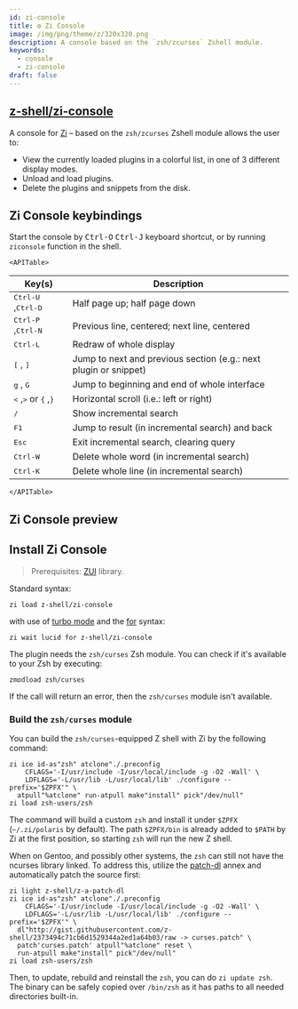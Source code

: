```yaml
---
id: zi-console
title: ⚙️ Zi Console
image: /img/png/theme/z/320x320.png
description: A console based on the `zsh/zcurses` Zshell module.
keywords:
  - console
  - zi-console
draft: false
---
```


<!-- @format -->


## <i class="fa-brands fa-github"></i> [z-shell/zi-console][z-shell-zi-console]

A console for [Zi][z-shell-zi] – based on the `zsh/zcurses` Zshell module allows the user to:

- View the currently loaded plugins in a colorful list, in one of 3 different display modes.
- Unload and load plugins.
- Delete the plugins and snippets from the disk.

## Zi Console keybindings

Start the console by <kbd>Ctrl-O</kbd> <kbd>Ctrl-J</kbd> keyboard shortcut, or by running `ziconsole` function in the shell.

```mdx-code-block
<APITable>
```

| Key(s)                                                                   | Description                                                      |
| ------------------------------------------------------------------------ | ---------------------------------------------------------------- |
| <kbd>Ctrl-U</kbd> ,<kbd>Ctrl-D</kbd>                                     | Half page up; half page down                                     |
| <kbd>Ctrl-P</kbd> ,<kbd>Ctrl-N</kbd>                                     | Previous line, centered; next line, centered                     |
| <kbd>Ctrl-L</kbd>                                                        | Redraw of whole display                                          |
| <kbd>[</kbd> , <kbd>]</kbd>                                              | Jump to next and previous section (e.g.: next plugin or snippet) |
| <kbd>g</kbd> , <kbd>G</kbd>                                              | Jump to beginning and end of whole interface                     |
| <kbd>&lt;</kbd> ,<kbd>&gt;</kbd> or <kbd>&#123;</kbd> ,<kbd>&#125;</kbd> | Horizontal scroll (i.e.: left or right)                          |
| <kbd>/</kbd>                                                             | Show incremental search                                          |
| <kbd>F1</kbd>                                                            | Jump to result (in incremental search) and back                  |
| <kbd>Esc</kbd>                                                           | Exit incremental search, clearing query                          |
| <kbd>Ctrl-W</kbd>                                                        | Delete whole word (in incremental search)                        |
| <kbd>Ctrl-K</kbd>                                                        | Delete whole line (in incremental search)                        |

```mdx-code-block
</APITable>
```

## Zi Console preview

<Player src='https://asciinema.org/a/512999.cast' rows={21} cols={125} preload />

## Install Zi Console

> Prerequisites: [ZUI][z-shell-zui] library.

<Tabs>
  <TabItem value="standard" label="Standard" default>

Standard syntax:

```shell
zi load z-shell/zi-console
```

  </TabItem>
  <TabItem value="turbo-mode" label="Turbo mode" default>

with use of [turbo mode][4] and the [for][5] syntax:

```shell
zi wait lucid for z-shell/zi-console
```

  </TabItem>
</Tabs>

The plugin needs the `zsh/curses` Zsh module. You can check if it's available to your Zsh by executing:

```shell
zmodload zsh/curses
```

If the call will return an error, then the `zsh/curses` module isn't available.

### Build the `zsh/curses` module

You can build the `zsh/curses`-equipped Z shell with Zi by the following command:

```shell showLineNumbers
zi ice id-as"zsh" atclone"./.preconfig
    CFLAGS='-I/usr/include -I/usr/local/include -g -O2 -Wall' \
    LDFLAGS='-L/usr/lib -L/usr/local/lib' ./configure --prefix='$ZPFX'" \
  atpull"%atclone" run-atpull make"install" pick"/dev/null"
zi load zsh-users/zsh
```

The command will build a custom `zsh` and install it under `$ZPFX` (`~/.zi/polaris` by default). The path `$ZPFX/bin` is already added to `$PATH` by Zi at the first position, so starting `zsh` will run the new Z shell.

When on Gentoo, and possibly other systems, the `zsh` can still not have the ncurses library linked. To address this, utilize the [patch-dl][z-a-patch-dl] annex and automatically patch the source first:

```shell showLineNumbers
zi light z-shell/z-a-patch-dl
zi ice id-as"zsh" atclone"./.preconfig
    CFLAGS='-I/usr/include -I/usr/local/include -g -O2 -Wall' \
    LDFLAGS='-L/usr/lib -L/usr/local/lib' ./configure --prefix='$ZPFX'" \
  dl"http://gist.githubusercontent.com/z-shell/2373494c71cb6d1529344a2ed1a64b03/raw -> curses.patch" \
  patch'curses.patch' atpull"%atclone" reset \
  run-atpull make"install" pick"/dev/null"
zi load zsh-users/zsh
```

Then, to update, rebuild and reinstall the `zsh`, you can do `zi update zsh`. The binary can be safely copied over `/bin/zsh` as it has paths to all needed directories built-in.

<!-- end-of-file -->
<!-- links -->

[4]: /docs/getting_started/overview#turbo-mode-zsh--53
[5]: /docs/guides/syntax/for

<!-- external -->

[z-shell-zi]: https://github.com/z-shell/zi
[z-shell-zui]: https://github.com/z-shell/zui
[z-a-patch-dl]: https://github.com/z-shell/z-a-patch-dl
[z-shell-zi-console]: https://github.com/z-shell/zi-console
